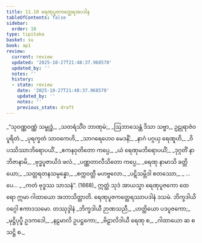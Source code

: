 ```yaml
---
title: 11.10 ရေဏုပူဇကတ္ထေရအပဒါန
tableOfContents: false
sidebar:
  order: 10
type: tipitaka
basket: su
book: ap1
review:
  current: review
  updated: '2025-10-27T21:48:37.968570'
  updated_by: ''
  notes: ''
  history:
  - state: review
    date: '2025-10-27T21:48:37.968570'
    updated_by: ''
    notes: ''
    previous_state: draft
---
```



<ReviewStatus review={frontmatter.review} showDetails={true} />

<HypothesisAnnotation frontmatter={frontmatter} />

<DynamicBreadcrumb />

<Division number="62" book="ap1" e="ch" v="20" p="160">

<Paragraph number="1931" type="verses" book="ap1">
_“သုဝဏ္ဏဝဏ္ဏံ သမ္ဗုဒ္ဓံ,_  
_သတရံသိံဝ ဘာဏုမံ;_  
_ဩဘာသေန္တံ ဒိသာ သဗ္ဗာ,_  
ဥဠုရာဇံဝ ပူရိတံ._  

</Paragraph>

</Division>
<Division number="63" book="ap1" e="ch" v="20" p="160">

<Paragraph number="1932" type="verses" book="ap1">
_ပုရက္ခတံ သာဝကေဟိ,_  
_သာဂရေဟေဝ မေဒနိံ;_  
_နာဂံ ပဂ္ဂယှ ရေဏူဟိ,_  
_ဝိပဿိဿာဘိရောပယိံ._  

</Paragraph>

</Division>
<Division number="64" book="ap1" e="ch" v="20" p="160">

<Paragraph number="1933" type="verses" book="ap1">
_ဧကနဝုတိတော ကပ္ပေ,_  
_ယံ ရေဏုမဘိရောပယိံ;_  
_ဒုဂ္ဂတိံ နာဘိဇာနာမိ,_  
_ဗုဒ္ဓပူဇာယိဒံ ဖလံ._  

</Paragraph>

</Division>
<Division number="65" book="ap1" e="ch" v="20" p="160">

<Paragraph number="1934" type="verses" book="ap1">
_ပဏ္ဏတာလီသိတော ကပ္ပေ,_  
_ရေဏု နာမာသိ ခတ္တိယော;_  
_သတ္တရတနသမ္ပန္နော,_  
_စက္ကဝတ္တီ မဟဗ္ဗလော._  

</Paragraph>

</Division>
<Division number="66" book="ap1" e="ch" v="20" p="160">

<Paragraph number="1935" type="verses" book="ap1">
_ပဋိသမ္ဘိဒါ စတဿော,_  
_ …ပေ… _  
_ကတံ ဗုဒ္ဓဿ သာသနံ”. (1668)_  

</Paragraph>

<Paragraph number="1936" book="ap1">
ဣတ္ထံ သုဒံ အာယသ္မာ ရေဏုပူဇကော ထေရော ဣမာ ဂါထာယော အဘာသိတ္ထာတိ.

</Paragraph>
</Division>

<Paragraph number="1937" type="center" book="ap1">
ရေဏုပူဇကတ္ထေရဿာပဒါနံ ဒသမံ.



</Paragraph>

<Paragraph number="1938" type="center" book="ap1">
ဘိက္ခဒါယိဝဂ္ဂေါ ဧကာဒသမော.



</Paragraph>

<Paragraph number="1939" type="center" book="ap1">
တဿုဒ္ဒါနံ


</Paragraph>

<Paragraph number="1940" type="verses" book="ap1">
_ဘိက္ခဒါယီ ဉာဏသညီ,_  
_ဟတ္ထိယော ပဒပူဇကော;_  
_မုဋ္ဌိပုပ္ဖီ ဥဒကဒေါ,_  
_နဠမာလိ ဥပဋ္ဌကော;_  
_ဗိဠာလိဒါယီ ရေဏု စ,_  
_ဂါထာယော ဆ စ သဋ္ဌိ စ._
</Paragraph>